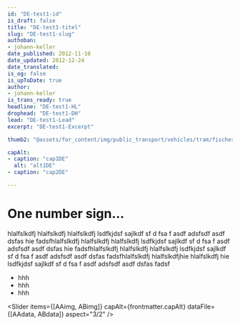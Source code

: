 ```yaml
---
id: "DE-test1-id"
is_draft: false
title: "DE-test1-titel"
slug: "DE-test1-slug"
authoban:
- johann-keller
date_published: 2012-11-10
date_updated: 2012-12-24
date_translated:
is_og: false
is_upToDate: true
author:
- johann-keller
is_trans_ready: true
headline: "DE-test1-HL"
drophead: "DE-test1-DH"
lead: "DE-test1-Lead"
excerpt: "DE-test1-Excerpt"

thumb2: "@assets/for_content/img/public_transport/vehicles/tram/fischermaetteli/test001/test001.jpg"

capAlt:
- caption: "cap1DE"
  alt: "alt1DE"
- caption: "cap2DE"

---
```




# One number sign…

hlalfslkdfj hlalfslkdfj hlalfslkdfj lsdfkjdsf sajlkdf sf d fsa f asdf adsfsdf asdf dsfas hie
fadsfhlalfslkdfj hlalfslkdfj hlalfslkdfj lsdfkjdsf<R id="example4" /> sajlkdf sf d fsa f asdf adsfsdf asdf dsfas hie
fadsfhlalfslkdfj hlalfslkdfj hlalfslkdfj lsdfkjdsf sajlkdf sf d fsa f asdf adsfsdf asdf dsfas fadsfhlalfslkdfj hlalfslkdfjhie
 hlalfslkdfj hie<R id="example1" /><R id="example2" />
lsdfkjdsf sajlkdf sf d fsa f asdf adsfsdf asdf dsfas fadsf<R id="example2" />

* hhh<R id="example1" />
* hhh<R id="example2" />
* hhh<R id="example3" />

<Slider items={[AAimg, ABimg]} capAlt={frontmatter.capAlt} dataFile={[AAdata, ABdata]} aspect="3/2" />